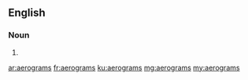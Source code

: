 ==English==

===Noun===
{{head|en|plural}}

# {{plural of|aerogram|lang=en|nocat=1}}

[[ar:aerograms]]
[[fr:aerograms]]
[[ku:aerograms]]
[[mg:aerograms]]
[[my:aerograms]]